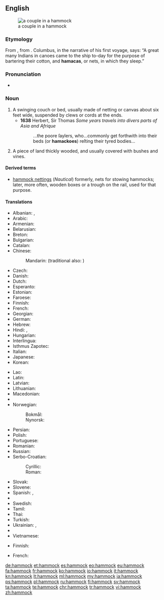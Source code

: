 {{wikipedia}}
==English==
[[File:Couple in Hammock.jpg|right|thumb|a couple in a hammock]]
===Etymology===
From {{etyl|es|en}} {{term|hamaca|lang=es}}, from {{etyl|tnq|en}}.  Columbus, in the narrative of his first voyage, says: “A great many Indians in canoes came to the ship to-day for the purpose of bartering their cotton, and '''hamacas''', or nets, in which they sleep.”

===Pronunciation===
* {{IPA|/ˈhæmək/}}

===Noun===
{{en-noun}}

# A swinging couch or bed, usually made of netting or canvas about six feet wide, suspended by clews or cords at the ends.
#* '''1638''' Herbert, Sir Thomas ''Some years travels into divers parts of Asia and Afrique''
#*: ...the poore ſaylers, who...commonly get forthwith into their beds (or '''hamackoes''') reſting their tyred bodies...
# {{context|US|archaic|lang=en}} A piece of land thickly wooded, and usually covered with bushes and vines.

====Derived terms====
* [[hammock nettings]] (''Nautical'') formerly, nets for stowing hammocks; later, more often, wooden boxes or a trough on the rail, used for that purpose.

====Translations====
{{trans-top|swinging couch or bed}}
* Albanian: {{t|sq|shtrat i varur}}, {{t|sq|hamak}}
* Arabic: {{t|ar|أرجوحة شبكية|f|tr=ʾurjūḥa šabakíyya|sc=Arab}}
* Armenian: {{t|hy|ճոճ|tr=čoč|sc=Armn}}
* Belarusian: {{t|be|гамак|m|tr=hamák|sc=Cyrl}}
* Breton: {{t+|br|gwele-skourr|m}}
* Bulgarian: {{t|bg|хамак|m|tr=hamák|sc=Cyrl}}
* Catalan: {{t|ca|hamaca|f}}
* Chinese:
*: Mandarin: {{t+|cmn|吊床|tr=diàochuáng|sc=Hani}} (traditional also: {{t+|cmn|弔牀|sc=Hani}})
* Czech: {{t|cs|houpací síť|f}}
* Danish: {{t|da|hængekøje|c}}
* Dutch: {{t+|nl|hangmat|f}}
* Esperanto: {{t|eo|hamako}}
* Estonian: {{t|et|võrkkiik}}
* Faroese: {{t|fo|heingikoyggja|f}}
* Finnish: {{t+|fi|riippumatto}}
* French: {{t+|fr|hamac|m}}
* Georgian: {{t+|ka|ჰამაკი|tr=hamaki|sc=Geor}}
* German: {{t+|de|Hängematte|f}}
* Hebrew: {{t+|he|ערסל|tr=arsal|sc=Hebr}}
* Hindi: {{t|hi|झूला|m|tr=jhūlā|sc=Deva}}, {{t|hi|जालीदार झूला|tr=jālīdār jhūlā|sc=Deva}}
* Hungarian: {{t+|hu|függőágy}}
* Interlingua: {{t|ia|hamaca}}
* Isthmus Zapotec: {{t|zai|guixhe}}
* Italian: {{t+|it|amaca|f}}
* Japanese: {{t|ja|ハンモック|tr=hanmokku|sc=Jpan}}
* Korean: {{t|ko|해먹|tr=haemeok|sc=Kore}}
{{trans-mid}}
* Lao: {{t|lo|ເປ|tr=pee|sc=Laoo}}
* Latin: {{t|la|lectulus pensilis}}
* Latvian: {{t|lv|šūpuļtīkls|m}}
* Lithuanian: {{t|lt|hamakas|m}}
* Macedonian: {{t|mk|лежалка|f|tr=léžalka}}
* {{trreq|mt}}
* Norwegian:
*: Bokmål: {{t+|nb|hengekøye|m|f}}
*: Nynorsk: {{t|nn|hengjekøye|f}}
* Persian: {{t+|fa|بانوج|tr=bânuj|sc=fa-Arab}}
* Polish: {{t+|pl|hamak|m}}
* Portuguese: {{t+|pt|rede|f}}
* Romanian: {{t+|ro|hamac|n}}
* Russian: {{t+|ru|гамак|m|tr=gamák}}
* Serbo-Croatian:
*: Cyrillic: {{t|sh|висаљка|f}}
*: Roman: {{t|sh|visaljka|f}}
* Slovak: {{t|sk|hojdacia sieť|f}}
* Slovene: {{t+|sl|viseča mreža|f}}
* Spanish: {{t+|es|hamaca|f}}, {{t|es|hamaca paraguaya|f}} {{qualifier|Argentina, Uruguay}}
* {{trreq|sw}}
* Swedish: {{t+|sv|hängmatta|c}}
* Tamil: {{t|ta|கித்தான்கட்டில்|tr=kittankattil}}
* Thai: {{t|th|เปลญวน|tr=bplay yuan|sc=Thai}}
* Turkish: {{t+|tr|hamak}}
* Ukrainian: {{t|uk|гамак|m|tr=hamák}}, {{t|uk|підвісне ліжко|tr=pidvísne lížko}}
* {{trreq|ur}}
* Vietnamese: {{t|vi|cái võng}}
{{trans-bottom}}

{{trans-top|piece of land}}
* Finnish: {{t|fi|pusikko}}
{{trans-mid}}
* French: {{t+|fr|hammock|m}}
{{trans-bottom}}

[[de:hammock]]
[[et:hammock]]
[[es:hammock]]
[[eo:hammock]]
[[eu:hammock]]
[[fa:hammock]]
[[fr:hammock]]
[[ko:hammock]]
[[io:hammock]]
[[it:hammock]]
[[kn:hammock]]
[[lt:hammock]]
[[ml:hammock]]
[[my:hammock]]
[[ja:hammock]]
[[ps:hammock]]
[[pl:hammock]]
[[ru:hammock]]
[[fi:hammock]]
[[sv:hammock]]
[[ta:hammock]]
[[te:hammock]]
[[chr:hammock]]
[[tr:hammock]]
[[vi:hammock]]
[[zh:hammock]]